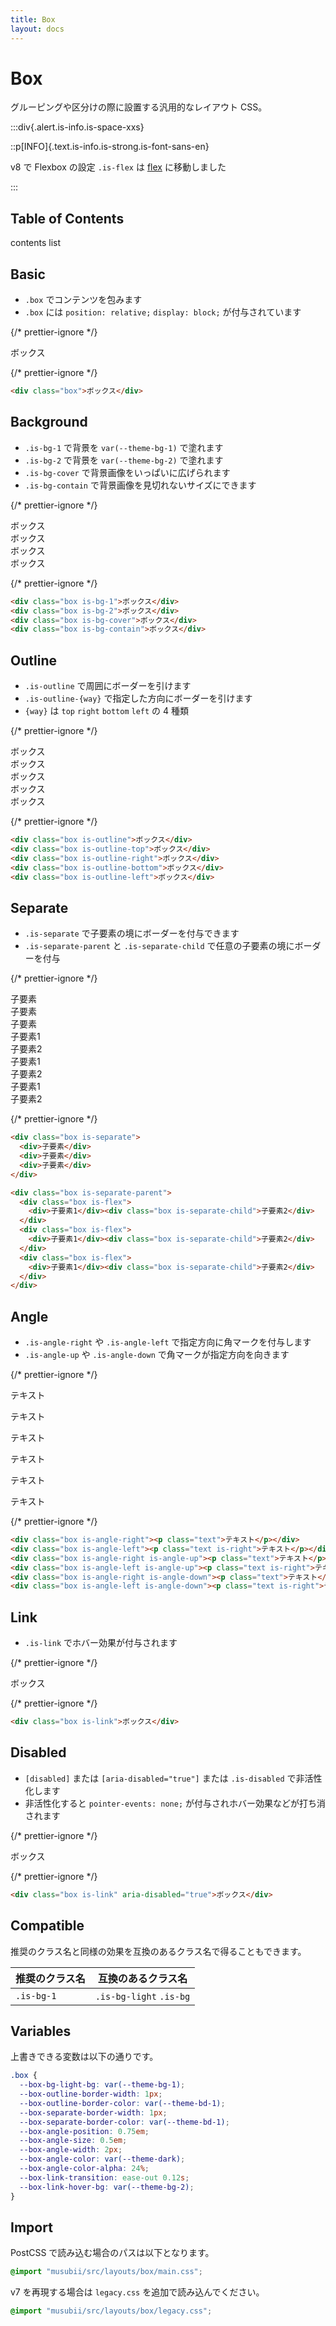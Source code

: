 ```yaml
---
title: Box
layout: docs
---
```


# Box

グルーピングや区分けの際に設置する汎用的なレイアウト CSS。

:::div{.alert.is-info.is-space-xxs}

::p[INFO]{.text.is-info.is-strong.is-font-sans-en}

v8 で Flexbox の設定 `.is-flex` は [flex](/docs/flex) に移動しました

:::

## Table of Contents

contents list

## Basic

- `.box` でコンテンツを包みます
- `.box` には `position: relative;` `display: block;` が付与されています

{/* prettier-ignore */}
<div className="docs-preview">
  <div className="box">ボックス</div>
</div>

{/* prettier-ignore */}
```html
<div class="box">ボックス</div>
```

## Background

- `.is-bg-1` で背景を `var(--theme-bg-1)` で塗れます
- `.is-bg-2` で背景を `var(--theme-bg-2)` で塗れます
- `.is-bg-cover` で背景画像をいっぱいに広げられます
- `.is-bg-contain` で背景画像を見切れないサイズにできます

{/* prettier-ignore */}
<div className="docs-preview">
  <div className="box is-bg-1">ボックス</div>
  <div className="box is-bg-2">ボックス</div>
  <div className="box is-bg-cover"
    style={{backgroundImage: "url(/favicon.png)"}}
  >ボックス</div>
  <div className="box is-bg-contain"
    style={{backgroundImage: "url(/favicon.png)"}}
  >ボックス</div>
</div>

{/* prettier-ignore */}
```html
<div class="box is-bg-1">ボックス</div>
<div class="box is-bg-2">ボックス</div>
<div class="box is-bg-cover">ボックス</div>
<div class="box is-bg-contain">ボックス</div>
```

## Outline

- `.is-outline` で周囲にボーダーを引けます
- `.is-outline-{way}` で指定した方向にボーダーを引けます
- `{way}` は `top` `right` `bottom` `left` の 4 種類

{/* prettier-ignore */}
<div className="docs-preview">
  <div className="box is-space-md">
    <div className="box is-outline">ボックス</div>
    <div className="box is-outline-top">ボックス</div>
    <div className="box is-outline-right">ボックス</div>
    <div className="box is-outline-bottom">ボックス</div>
    <div className="box is-outline-left">ボックス</div>
  </div>
</div>

{/* prettier-ignore */}
```html
<div class="box is-outline">ボックス</div>
<div class="box is-outline-top">ボックス</div>
<div class="box is-outline-right">ボックス</div>
<div class="box is-outline-bottom">ボックス</div>
<div class="box is-outline-left">ボックス</div>
```

## Separate

- `.is-separate` で子要素の境にボーダーを付与できます
- `.is-separate-parent` と `.is-separate-child` で任意の子要素の境にボーダーを付与

{/* prettier-ignore */}
<div className="docs-preview">
  <div className="box is-space-md">
    <div className="box is-separate">
      <div>子要素</div>
      <div>子要素</div>
      <div>子要素</div>
    </div>
    <div className="box is-separate-parent">
      <div className="box is-flex">
        <div>子要素1</div><div className="box is-separate-child">子要素2</div>
      </div>
      <div className="box is-flex">
        <div>子要素1</div><div className="box is-separate-child">子要素2</div>
      </div>
      <div className="box is-flex">
        <div>子要素1</div><div className="box is-separate-child">子要素2</div>
      </div>
    </div>
  </div>
</div>

{/* prettier-ignore */}
```html
<div class="box is-separate">
  <div>子要素</div>
  <div>子要素</div>
  <div>子要素</div>
</div>

<div class="box is-separate-parent">
  <div class="box is-flex">
    <div>子要素1</div><div class="box is-separate-child">子要素2</div>
  </div>
  <div class="box is-flex">
    <div>子要素1</div><div class="box is-separate-child">子要素2</div>
  </div>
  <div class="box is-flex">
    <div>子要素1</div><div class="box is-separate-child">子要素2</div>
  </div>
</div>
```

## Angle

- `.is-angle-right` や `.is-angle-left` で指定方向に角マークを付与します
- `.is-angle-up` や `.is-angle-down` で角マークが指定方向を向きます

{/* prettier-ignore */}
<div className="docs-preview">
  <div className="box is-angle-right"><p className="text">テキスト</p></div>
  <div className="box is-angle-left"><p className="text is-right">テキスト</p></div>
  <div className="box is-angle-right is-angle-up"><p className="text">テキスト</p></div>
  <div className="box is-angle-left is-angle-up"><p className="text is-right">テキスト</p></div>
  <div className="box is-angle-right is-angle-down"><p className="text">テキスト</p></div>
  <div className="box is-angle-left is-angle-down"><p className="text is-right">テキスト</p></div>
</div>

{/* prettier-ignore */}
```html
<div class="box is-angle-right"><p class="text">テキスト</p></div>
<div class="box is-angle-left"><p class="text is-right">テキスト</p></div>
<div class="box is-angle-right is-angle-up"><p class="text">テキスト</p></div>
<div class="box is-angle-left is-angle-up"><p class="text is-right">テキスト</p></div>
<div class="box is-angle-right is-angle-down"><p class="text">テキスト</p></div>
<div class="box is-angle-left is-angle-down"><p class="text is-right">テキスト</p></div>
```

## Link

- `.is-link` でホバー効果が付与されます

{/* prettier-ignore */}
<div className="docs-preview">
  <div className="box is-link">ボックス</div>
</div>

{/* prettier-ignore */}
```html
<div class="box is-link">ボックス</div>
```

## Disabled

- `[disabled]` または `[aria-disabled="true"]` または `.is-disabled` で非活性化します
- 非活性化すると `pointer-events: none;` が付与されホバー効果などが打ち消されます

{/* prettier-ignore */}
<div className="docs-preview">
  <div className="box is-link" aria-disabled="true">ボックス</div>
</div>

{/* prettier-ignore */}
```html
<div class="box is-link" aria-disabled="true">ボックス</div>
```

## Compatible

推奨のクラス名と同様の効果を互換のあるクラス名で得ることもできます。

| 推奨のクラス名 | 互換のあるクラス名      |
| -------------- | ----------------------- |
| `.is-bg-1`     | `.is-bg-light` `.is-bg` |

## Variables

上書きできる変数は以下の通りです。

```css
.box {
  --box-bg-light-bg: var(--theme-bg-1);
  --box-outline-border-width: 1px;
  --box-outline-border-color: var(--theme-bd-1);
  --box-separate-border-width: 1px;
  --box-separate-border-color: var(--theme-bd-1);
  --box-angle-position: 0.75em;
  --box-angle-size: 0.5em;
  --box-angle-width: 2px;
  --box-angle-color: var(--theme-dark);
  --box-angle-color-alpha: 24%;
  --box-link-transition: ease-out 0.12s;
  --box-link-hover-bg: var(--theme-bg-2);
}
```

## Import

PostCSS で読み込む場合のパスは以下となります。

```css
@import "musubii/src/layouts/box/main.css";
```

v7 を再現する場合は `legacy.css` を追加で読み込んでください。

```css
@import "musubii/src/layouts/box/legacy.css";
```
